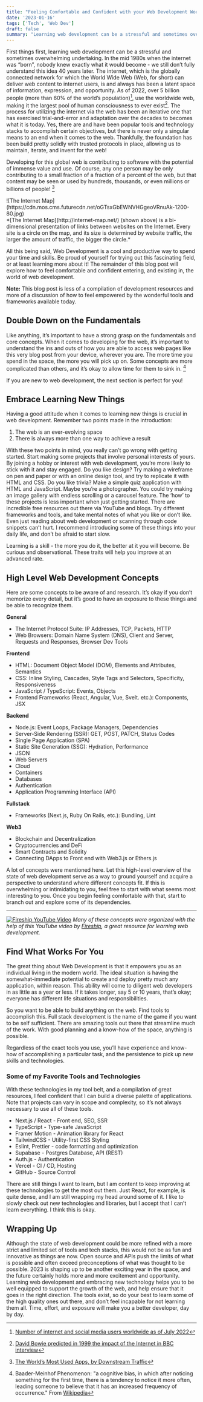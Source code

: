 ```yaml
---
title: "Feeling Comfortable and Confident with your Web Development Workflow"
date: '2023-01-16'
tags: ['Tech', 'Web Dev']
draft: false
summary: "Learning web development can be a stressful and sometimes overwhelming undertaking. This discussion explains some high level concepts and teaches you how to have the right approach and attitude to become a skillful and nuanced developer. "
---
```


First things first, learning web development can be a stressful and sometimes overwhelming undertaking. In the mid 1980s when the internet was “born”, nobody knew exactly what it would become - we still don’t fully understand this idea 40 years later. The internet, which is the globally connected network for which the World Wide Web (Web, for short) can deliver web content to internet users, is and always has been a latent space of information, expression, and opportunity. As of 2022, over 5 billion people (more than 60% of the world’s population)[^1], use the worldwide web, making it the largest pool of human consciousness to ever exist[^2]. The process for utilizing the internet via the web has been an iterative one that has exercised trial-and-error and adaptation over the decades to becomes what it is today. Yes, there are and have been popular tools and technology stacks to accomplish certain objectives, but there is never only a singular means to an end when it comes to the web. Thankfully, the foundation has been build pretty solidly with trusted protocols in place, allowing us to maintain, iterate, and invent for the web!

Developing for this global web is contributing to software with the potential of immense value and use. Of course, any one person may be only contributing to a small fraction of a fraction of a percent of the web, but that content may be seen or used by hundreds, thousands, or even millions or billions of people! [^3]

<div className="flex justify-center">
    <div>
    ![The Internet Map](https://cdn.mos.cms.futurecdn.net/oGTsxGbEWNVHGgeoVRnuAk-1200-80.jpg)
    </div>
</div>
*[The Internet Map](http://internet-map.net/) (shown above) is a bi-dimensional presentation of links between websites on the Internet. Every site is a circle on the map, and its size is determined by website traffic, the larger the amount of traffic, the bigger the circle.*

All this being said, Web Development is a cool and productive way to spend your time and skills. Be proud of yourself for trying out this fascinating field, or at least learning more about it! The remainder of this blog post will explore how to feel comfortable and confident entering, and existing in, the world of web development.

**Note:** This blog post is less of a compilation of development resources and more of a discussion of how to feel empowered by the wonderful tools and frameworks available today.

## Double Down on the Fundamentals
Like anything, it’s important to have a strong grasp on the fundamentals and core concepts. When it comes to developing for the web, it’s important to understand the ins and outs of how you are able to access web pages like this very blog post from your device, wherever you are. The more time you spend in the space, the more you will pick up on. Some concepts are more complicated than others, and it’s okay to allow time for them to sink in. [^4]

If you are new to web development, the next section is perfect for you!

## Embrace Learning New Things
Having a good attitude when it comes to learning new things is crucial in web development. Remember two points made in the introduction:

1.  The web is an ever-evolving space
2.  There is always more than one way to achieve a result

With these two points in mind, you really can’t go wrong with getting started. Start making some projects that involve personal interests of yours. By joining a hobby or interest with web development, you’re more likely to stick with it and stay engaged. Do you like design? Try making a wireframe on pen and paper or with an online design tool, and try to replicate it with HTML and CSS. Do you like trivia? Make a simple quiz application with HTML and JavaScript. Maybe you’re a photographer. You could try making an image gallery with endless scrolling or a carousel feature. The ‘how’ to these projects is less important when just getting started. There are incredible free resources out there via YouTube and blogs. Try different frameworks and tools, and take mental notes of what you like or don’t like. Even just reading about web development or scanning through code snippets can’t hurt. I recommend introducing some of these things into your daily life, and don’t be afraid to start slow.

Learning is a skill - the more you do it, the better at it you will become. Be curious and observational. These traits will help you improve at an advanced rate.

## High Level Web Development Concepts
Here are some concepts to be aware of and research. It’s okay if you don’t memorize every detail, but it’s good to have an exposure to these things and be able to recognize them.

**General**

-   The Internet Protocol Suite: IP Addresses, TCP, Packets, HTTP
-   Web Browsers: Domain Name System (DNS), Client and Server, Requests and Responses, Browser Dev Tools

**Frontend**

-   HTML: Document Object Model (DOM), Elements and Attributes, Semantics
-   CSS: Inline Styling, Cascades, Style Tags and Selectors, Specificity, Responsiveness
-   JavaScript / TypeScript: Events, Objects
-   Frontend Frameworks (React, Angular, Vue, Svelt. etc.): Components, JSX

**Backend**

-   Node.js: Event Loops, Package Managers, Dependencies
-   Server-Side Rendering (SSR): GET, POST, PATCH, Status Codes
-   Single Page Application (SPA)
-   Static Site Generation (SSG): Hydration, Performance
-   JSON
-   Web Servers
-   Cloud
-   Containers
-   Databases
-   Authentication
-   Application Programming Interface (API)

**Fullstack**

-   Frameworks (Next.js, Ruby On Rails, etc.): Bundling, Lint

**Web3**

-   Blockchain and Decentralization
-   Cryptocurrencies and DeFi
-   Smart Contracts and Solidity
-   Connecting DApps to Front end with Web3.js or Ethers.js

A lot of concepts were mentioned here. Let this high-level overview of the state of web development serve as a way to ground yourself and acquire a perspective to understand where different concepts fit. If this is overwhelming or intimidating to you, feel free to start with what seems most interesting to you. Once you begin feeling comfortable with that, start to branch out and explore some of its dependencies.

---

<a href="https://www.youtube.com/watch?v=erEgovG9WBs"><img className="m-auto w-full h-48 min-[450px]:h-80 sm:w-4/5" src="https://i.ytimg.com/vi/erEgovG9WBs/maxresdefault.jpg" alt="Fireship YouTube Video"/></a>
*Many of these concepts were organized with the help of this YouTube video by [Fireship](https://www.youtube.com/@Fireship/featured), a great resource for learning web development.*

## Find What Works For You
The great thing about Web Development is that it empowers you as an individual living in the modern world. The ideal situation is having the somewhat-immediate potential to create and deploy pretty much any application, within reason. This ability will come to diligent web developers in as little as a year or less. If it takes longer, say 5 or 10 years, that’s okay; everyone has different life situations and responsibilities.

So you want to be able to build anything on the web. Find tools to accomplish this. Full stack development is the name of the game if you want to be self sufficient. There are amazing tools out there that streamline much of the work. With good planning and a know-how of the space, anything is possible.

Regardless of the exact tools you use, you’ll have experience and know-how of accomplishing a particular task, and the persistence to pick up new skills and technologies.

### Some of my Favorite Tools and Technologies

With these technologies in my tool belt, and a compilation of great resources, I feel confident that I can build a diverse palette of applications. Note that projects can vary in scope and complexity, so it’s not always necessary to use all of these tools.

-   Next.js / React - Front end, SEO, SSR
-   TypeScript - Type-safe JavaScript
-   Framer Motion - Animation library for React
-   TailwindCSS - Utility-first CSS Styling
-   Eslint, Prettier - code formatting and optimization
-   Supabase - Postgres Database, API (REST)
-   Auth.js - Authentication
-   Vercel - CI / CD, Hosting
-   GitHub - Source Control

There are still things I want to learn, but I am content to keep improving at these technologies to get the most out them. Just React, for example, is quite dense, and I am still wrapping my head around some of it. I like to slowly check out new technologies and libraries, but I accept that I can’t learn everything. I think this is okay.

## Wrapping Up

Although the state of web development could be more refined with a more strict and limited set of tools and tech stacks, this would not be as fun and innovative as things are now. Open source and APIs push the limits of what is possible and often exceed preconceptions of what was thought to be possible. 2023 is shaping up to be another exciting year in the space, and the future certainly holds more and more excitement and opportunity. Learning web development and embracing new technology helps you to be well equipped to support the growth of the web, and help ensure that it goes in the right direction. The tools exist, so do your best to learn some of the high quality ones out there, and don’t feel incapable for not learning them all. Time, effort, and exposure will make you a better developer, day by day.


[^1]: [Number of internet and social media users worldwide as of July 2022](https://www.statista.com/statistics/617136/digital-population-worldwide/)
[^2]: [David Bowie predicted in 1999 the impact of the Internet in BBC interview](https://youtu.be/LaHcOs7mhfU?t=206)
[^3]: [The World’s Most Used Apps, by Downstream Traffic](https://www.visualcapitalist.com/the-worlds-most-used-apps-by-downstream-traffic/)
[^4]: Baader-Meinhof Phenomenon: "a cognitive bias, in which after noticing something for the first time, there is a tendency to notice it more often, leading someone to believe that it has an increased frequency of occurrence."
From [Wikipedia](https://en.wikipedia.org/wiki/Frequency_illusion)